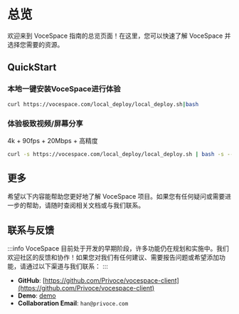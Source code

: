 
# 总览

欢迎来到 VoceSpace 指南的总览页面！在这里，您可以快速了解 VoceSpace 并选择您需要的资源。

## QuickStart

### 本地一键安装VoceSpace进行体验

```bash
curl https://vocespace.com/local_deploy/local_deploy.sh|bash
```
### 体验极致视频/屏幕分享
4k + 90fps + 20Mbps + 高精度

```bash
curl -s https://vocespace.com/local_deploy/local_deploy.sh | bash -s -- -e NEXT_PUBLIC_RESOLUTION=4k -e NEXT_PUBLIC_MAXFRAMERATE=90 -e NEXT_PUBLIC_PRIORITY=high -e NEXT_PUBLIC_MAXBITRATE=20000000
```

## 更多

希望以下内容能帮助您更好地了解 VoceSpace 项目。如果您有任何疑问或需要进一步的帮助，请随时查阅相关文档或与我们联系。

<Container>
    <MyLinkCard
        href="/doc/guide/overview"
        title="指南"
        description="对VoceSpace进行基本了解。"
    />
    <MyLinkCard
        href="/doc/deploy/overview"
        title="部署"
        description="通过我们的部署文档，您可以在几分钟内快速进行部署到生产环境并进行自定义化配置。"
    />
</Container>


## 联系与反馈

:::info
VoceSpace 目前处于开发的早期阶段，许多功能仍在规划和实施中。我们欢迎社区的反馈和协作！如果您对我们有任何建议、需要报告问题或希望添加功能，请通过以下渠道与我们联系：
:::

- **GitHub**: [https://github.com/Privoce/vocespace-client](https://github.com/Privoce/vocespace-client)
- **Demo**: [demo](https://space.voce.chat/)
- **Collaboration Email**: `han@privoce.com`
